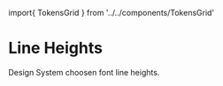 import{ TokensGrid } from '../../components/TokensGrid'

<Meta title='Tokens/Line Height'/>

# Line Heights

Design System choosen font line heights.

<TokensGrid  tokens={lineHeights}/>
